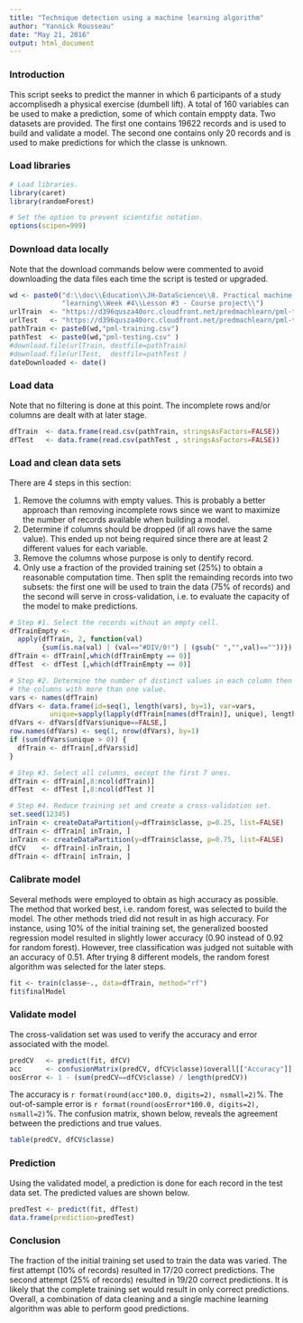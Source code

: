 ```yaml
---
title: "Technique detection using a machine learning algorithm"
author: "Yannick Rousseau"
date: "May 21, 2016"
output: html_document
---
```


### Introduction

This script seeks to predict the manner in which 6 participants of a study accomplisedh a physical exercise (dumbell lift). A total of 160 variables can be used to make a prediction, some of which contain emppty data. Two datasets are provided. The first one contains 19622 records and is used to build and validate a model. The second one contains only 20 records and is used to make predictions for which the classe is unknown.

### Load libraries

```r
# Load libraries.
library(caret)
library(randomForest)

# Set the option to prevent scientific notation.
options(scipen=999)
```

### Download data locally

Note that the download commands below were commented to avoid downloading the data files each time the script is tested or upgraded.

```r
wd <- paste0("d:\\doc\\Education\\JH-DataScience\\8. Practical machine ",
             "learning\\Week #4\\Lesson #3 - Course project\\")
urlTrain  <- "https://d396qusza40orc.cloudfront.net/predmachlearn/pml-training.csv"
urlTest   <- "https://d396qusza40orc.cloudfront.net/predmachlearn/pml-testing.csv"
pathTrain <- paste0(wd,"pml-training.csv")
pathTest  <- paste0(wd,"pml-testing.csv" )
#download.file(urlTrain, destfile=pathTrain)
#download.file(urlTest,  destfile=pathTest )
dateDownloaded <- date()
```

### Load data

Note that no filtering is done at this point. The incomplete rows and/or columns are dealt with at later stage.

```r
dfTrain  <- data.frame(read.csv(pathTrain, stringsAsFactors=FALSE))
dfTest   <- data.frame(read.csv(pathTest , stringsAsFactors=FALSE))
```

### Load and clean data sets

There are 4 steps in this section:

1. Remove the columns with empty values. This is probably a better approach than removing incomplete rows since we want to maximize the number of records available when building a model.
2. Determine if columns should be dropped (if all rows have the same value). This ended up not being required since there are at least 2 different values for each variable.
3. Remove the columns whose purpose is only to dentify record.
4. Only use a fraction of the provided training set (25%) to obtain a reasonable computation time. Then split the remainding records into two subsets: the first one will be used to train the data (75% of records) and the second will serve in cross-validation, i.e. to evaluate the capacity of the model to make predictions.

```r
# Step #1. Select the records without an empty cell. 
dfTrainEmpty <-
  apply(dfTrain, 2, function(val)
        {sum(is.na(val) | (val=="#DIV/0!") | (gsub(" ","",val)==""))})
dfTrain <- dfTrain[,which(dfTrainEmpty == 0)]
dfTest  <- dfTest [,which(dfTrainEmpty == 0)]

# Step #2. Determine the number of distinct values in each column then select
# the columns with more than one value.
vars <- names(dfTrain)
dfVars <- data.frame(id=seq(1, length(vars), by=1), var=vars,
          unique=sapply(lapply(dfTrain[names(dfTrain)], unique), length) == 1)
dfVars <- dfVars[dfVars$unique==FALSE,]
row.names(dfVars) <- seq(1, nrow(dfVars), by=1)
if (sum(dfVars$unique > 0)) {
  dfTrain <- dfTrain[,dfVars$id]
}

# Step #3. Select all columns, except the first 7 ones.
dfTrain <- dfTrain[,8:ncol(dfTrain)]
dfTest  <- dfTest [,8:ncol(dfTest )]

# Step #4. Reduce training set and create a cross-validation set.
set.seed(12345)
inTrain <- createDataPartition(y=dfTrain$classe, p=0.25, list=FALSE)
dfTrain <- dfTrain[ inTrain, ]
inTrain <- createDataPartition(y=dfTrain$classe, p=0.75, list=FALSE)
dfCV    <- dfTrain[-inTrain, ]
dfTrain <- dfTrain[ inTrain, ]
```

### Calibrate model

Several methods were employed to obtain as high accuracy as possible. The method that worked best, i.e. random forest, was selected to build the model. The other methods tried did not result in as high accuracy. For instance, using 10% of the initial training set, the generalized boosted regression model resulted in slightly lower accuracy (0.90 instead of 0.92 for random forest). However, tree classification was judged not suitable with an accuracy of 0.51. After trying 8 different models, the random forest algorithm was selected for the later steps.

```r
fit <- train(classe~., data=dfTrain, method="rf")
fit$finalModel
```

### Validate model

The cross-validation set was used to verify the accuracy and error associated with the model.

```r
predCV   <- predict(fit, dfCV)
acc      <- confusionMatrix(predCV, dfCV$classe)$overall[["Accuracy"]]
oosError <- 1 - (sum(predCV==dfCV$classe) / length(predCV))
```

The accuracy is `r format(round(acc*100.0, digits=2), nsmall=2)`%.
The out-of-sample error is `r format(round(oosError*100.0, digits=2), nsmall=2)`%.
The confusion matrix, shown below, reveals the agreement between the predictions and true values.

```r
table(predCV, dfCV$classe)
```

### Prediction

Using the validated model, a prediction is done for each record in the test data set. The predicted values are shown below.

```r
predTest <- predict(fit, dfTest)
data.frame(prediction=predTest)
```

### Conclusion

The fraction of the initial training set used to train the data was varied. The first attempt (10% of records) resulted in 17/20 correct predictions. The second attempt (25% of records) resulted in 19/20 correct predictions. It is likely that the complete training set would result in only correct predictions. Overall, a combination of data cleaning and a single machine learning algorithm was able to perform good predictions.